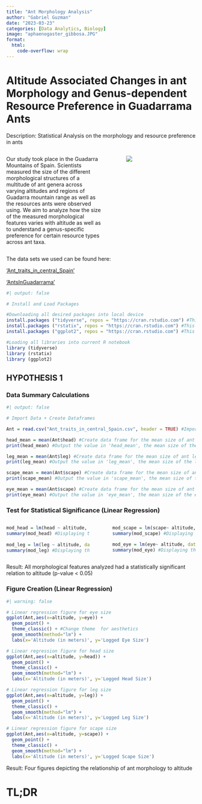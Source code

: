 ```yaml
---
title: "Ant Morphology Analysis"
author: "Gabriel Guzman"
date: "2023-03-23"
categories: [Data Analytics, Biology]
image: "aphaenogaster_gibbosa.JPG"
format:
  html:
    code-overflow: wrap
---
```


# Altitude Associated Changes in ant Morphology and Genus-dependent Resource Preference in Guadarrama Ants

Description: Statistical Analysis on the morphology and resource preference in ants

::: columns 
::: {.column width="55%"}
Our study took place in the Guadarra Mountains of Spain. Scientists measured the size of the different morphological structures of a multitude of ant genera across varying altitudes and regions of Guadarra mountain range as well as the resources ants were observed using. We aim to analyze how the size of the measured morphological features varies with altitude as well as to understand a genus-specific preference for certain resource types across ant taxa. 
:::

::: {.column width="5%"}
:::

::: {.column width="40%"}
![](aphaenogaster_gibbosa.JPG)
:::
:::

The data sets we used can be found here: 

['Ant_traits_in_central_Spain'](https://doi.org/10.6084/m9.figshare.14596065.v1){.external target="_blank"}

['AntsInGuadarrama'](https://doi.org/10.6084/m9.figshare.13246619.v1){.external target="_blank"}

```r
#| output: false

# Install and Load Packages

#Downloading all desired packages into local device
install.packages ("tidyverse", repos = "https://cran.rstudio.com") #This package allows for simplified and more intuitive syntax in R 
install.packages ("rstatix", repos = "https://cran.rstudio.com") #This package allows for a variety of tests for statistical significance with the use of its integrated functions
install.packages ("ggplot2", repos = "https://cran.rstudio.com") #This package allows for the 

#Loading all libraries into current R notebook
library (tidyverse)
library (rstatix)
library (ggplot2)
```

## HYPOTHESIS 1

### Data Summary Calculations
```r
#| output: false

# Import Data + Create Dataframes

Ant = read.csv("Ant_traits_in_central_Spain.csv", header = TRUE) #Importing data set into R from local device for Hypothesis 1 

head_mean = mean(Ant$head) #Create data frame for the mean size of ant head
print(head_mean) #Output the value in 'head_mean', the mean size of the head

leg_mean = mean(Ant$leg) #Create data frame for the mean size of ant leg
print(leg_mean) #Output the value in 'leg_mean', the mean size of the leg

scape_mean = mean(Ant$scape) #Create data frame for the mean size of ant scape
print(scape_mean) #Output the value in 'scape_mean', the mean size of the scape

eye_mean = mean(Ant$scape) #Create data frame for the mean size of ant eye
print(eye_mean) #Output the value in 'eye_mean', the mean size of the eye
```

### Test for Statistical Significance (Linear Regression)

::: columns 
::: {.column width="48%"}
```r
mod_head = lm(head ~ altitude, data = Ant) #Creation of a linear model calculations for head measurements in relation to altitude
summary(mod_head) #Displaying the results of the linear model calculation 
  
mod_leg = lm(leg ~ altitude, data = Ant) #Creation of a linear model calculations for leg measurements in relation to altitude
summary(mod_leg) #Displaying the results of the linear model calculation 
```
:::

::: {.column width="4%"}
:::

::: {.column width="48%"}
```r
mod_scape = lm(scape~ altitude, data = Ant) #Creation of a linear model calculations for scape measurements in relation to altitude
summary(mod_scape) #Displaying the results of the linear model calculation 

mod_eye = lm(eye~ altitude, data = Ant) #Creation of a linear model calculations for eye measurements in relation to altitude
summary(mod_eye) #Displaying the results of the linear model calculation 
```
:::
:::

Result: All morphological features analyzed had a statistically significant relation to altitude (p-value < 0.05)

### Figure Creation (Linear Regression)

```r
#| warning: false

# Linear regression figure for eye size 
ggplot(Ant,aes(x=altitude, y=eye)) + 
  geom_point() + 
  theme_classic() + #Change theme  for aesthetics 
  geom_smooth(method="lm") + 
  labs(x='Altitude (in meters)', y='Logged Eye Size')

# Linear regression figure for head size
ggplot(Ant,aes(x=altitude, y=head)) + 
  geom_point() + 
  theme_classic() + 
  geom_smooth(method="lm") + 
  labs(x='Altitude (in meters)', y='Logged Head Size')

# Linear regression figure for leg size
ggplot(Ant,aes(x=altitude, y=leg)) + 
  geom_point() + 
  theme_classic() + 
  geom_smooth(method="lm") + 
  labs(x='Altitude (in meters)', y='Logged Leg Size')

# Linear regression figure for scape size
ggplot(Ant,aes(x=altitude, y=scape)) + 
  geom_point() + 
  theme_classic() + 
  geom_smooth(method="lm") + 
  labs(x='Altitude (in meters)', y='Logged Scape Size')
```

Result: Four figures depicting the relationship of ant morphology to altitude 

# TL;DR